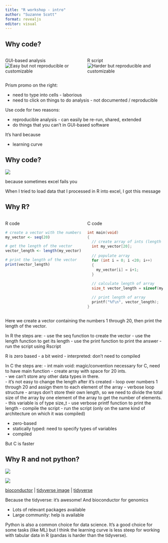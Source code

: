 ```yaml
---
title: "R workshop - intro"
author: "Suzanne Scott"
format: revealjs
editor: visual
---
```


## Why code?

::: columns
::: {.column width="50%"}
GUI-based analysis
![Easy but not reproducible or customizable](images/prism.png)
:::

::: {.column width="50%"}
R script
![Harder but reproducible and customizable](images/empty_script.png)
:::
:::

::: notes

Prism promo on the right:

 - need to type into cells - laborious
 - need to click on things to do analysis - not documented / reproducible
 

Use code for two reasons:

-   reproducible analysis - can easily be re-run, shared, extended
-   do things that you can't in GUI-based software

It's hard because

-   learning curve
:::

## Why code?

::: {layout="[[-1], [1], [-1]]"}
 
![](images/excel_alert.png){fig-align="center"}

:::

::: notes

because sometimes excel fails you

When I tried to load data that I processed in R into excel, I got this message
:::


## Why R?

::: columns
::: {.column width="50%"}
R code
```.R
# create a vector with the numbers 1 through 20
my_vector <- seq(20)

# get the length of the vector
vector_length <- length(my_vector)

# print the length of the vector
print(vector_length)
```
:::

::: {.column width="50%"}
C code

```.c
int main(void) 
{
  // create array of ints (length 20)
  int my_vector[20];
  
  // populate array
  for (int i = 0; i <20; i++)
  {
    my_vector[i] = i+1;
  }
  
  // calculate length of array
  size_t vector_length = sizeof(my_vector) / sizeof(my_vector[0]);

  // print length of array
  printf("%f\n", vector_length);
}
```
:::
:::


::: notes

Here we create a vector containing the numbers 1 through 20, then print the length of the vector.

In R the steps are:
 - use the seq function to create the vector
 - use the length function to get its length
 - use the print function to print the answer
 - run the script using Rscript
 
R is zero based - a bit weird
- interpreted: don't need to compiled


In C the steps are:
 - int main void: magic/convention necessary for C, need to have main function
 - create array with space for 20 ints.  
   - we can't store any other data types in there.  
   - it's not easy to change the length after it's created
 - loop over numbers 1 through 20 and assign them to each element of the array
   - verbose loop structure
 - arrays don't store their own length, so we need to divide the total size of the array by one element of the array to get the number of elements.  
   - this variable is of type size_t
 - use verbose printf function to print the length
 - compile the script
 - run the script (only on the same kind of architecture on which it was compiled)
 
- zero-based
- statically typed: need to specify types of variables
- compiled
 
But C is faster

:::

## Why R and not python?

::: {.r-stack}


![](images/logo_bioconductor.gif){.fragment}


![](images/tidyverse-package-workflow.png){.fragment}

:::

::: aside
[bioconductor](https://www.bioconductor.org/) | [tidyverse image](https://teachdatascience.com/tidyverse/) | [tidyverse](https://www.tidyverse.org/)

:::

::: notes 

Because the tidyverse:  it's awesome!  And bioconductor for genomics

-   Lots of relevant packages available
-   Large community: help is available


Python is also a common choice for data science.  It's a good choice for some tasks (like ML) but I think the learning curve is less steep for working with tabular data in R (pandas is harder than the tidyverse).

:::
